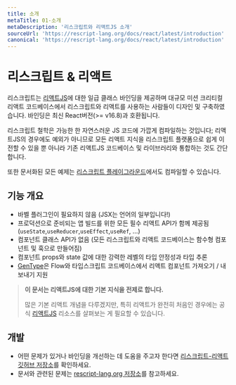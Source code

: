 ```yaml
---
title: 소개
metaTitle: 01-소개
metaDescription: '리스크립트와 리액트JS 소개'
sourceUrl: 'https://rescript-lang.org/docs/react/latest/introduction'
canonical: 'https://rescript-lang.org/docs/react/latest/introduction'
---
```


# 리스크립트 & 리액트

리스크립트는 [리액트JS](https://reactjs.org)에 대한 일급 클래스 바인딩을 제공하며 대규모 미션 크리티컬 리액트 코드베이스에서 리스크립트와 리액트를 사용하는 사람들이 디자인 및 구축하였습니다. 바인딩은 최신 React버전(>= v16.8)과 호환됩니다.

리스크립트 철학은 가능한 한 자연스러운 JS 코드에 가깝게 컴파일하는 것입니다; 리액트JS의 경우에도 예외가 아니므로 모든 리액트 지식을 리스크립트 플랫폼으로 쉽게 이전할 수 있을 뿐 아니라 기존 리액트JS 코드베이스 및 라이브러리와 통합하는 것도 간단합니다.

또한 문서화된 모든 예제는 [리스크립트 플레이그라운드](/try)에서도 컴파일할 수 있습니다.

## 기능 개요

- 바벨 플러그인이 필요하지 않음 (JSX는 언어의 일부입니다!)
- 프로덕션으로 준비되는 앱 빌드를 위한 모든 필수 리액트 API가 함께 제공됨 (`useState`,`useReducer`,`useEffect`,`useRef`, ...)
- 컴포넌트 클래스 API가 없음 (모든 리스크립트와 리액트 코드베이스는 함수형 컴포넌트 및 훅으로 만들어짐)
- 컴포넌트 props와 state 값에 대한 강력한 레벨의 타입 안정성과 타입 추론
- [GenType](/docs/gentype/latest/introduction)은 Flow와 타입스크립트 코드베이스에서 리액트 컴포넌트 가져오기 / 내보내기 지원

> **이 문서는 리액트JS에 대한 기본 지식을 전제로 합니다.**
>
> 많은 기본 리액트 개념을 다루겠지만, 특히 리액트가 완전히 처음인 경우에는 공식 [리액트JS](https://reactjs.org) 리소스를 살펴보는 게 필요할 수 있습니다.

## 개발

- 어떤 문제가 있거나 바인딩을 개선하는 데 도움을 주고자 한다면 [리스크립트-리액트 깃허브 저장소](https://github.com/rescript-lang/rescript-react)를 확인하세요.
- 문서와 관련된 문제는 [rescript-lang.org 저장소](https://github.com/reason-association/rescript-lang.org)를 참고하세요.
